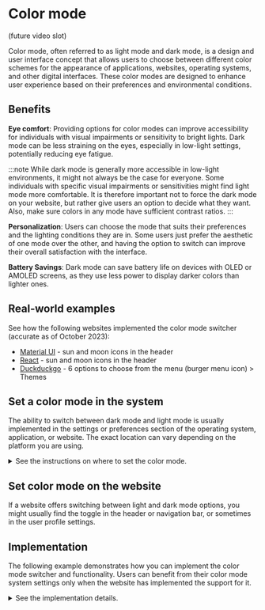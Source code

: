 
# Color mode

(future video slot)

Color mode, often referred to as light mode and dark mode, is a design and user interface concept that allows users to choose between different color schemes for the appearance of applications, websites, operating systems, and other digital interfaces. These color modes are designed to enhance user experience based on their preferences and environmental conditions.

## Benefits

**Eye comfort**: Providing options for color modes can improve accessibility for individuals with visual impairments or sensitivity to bright lights. Dark mode can be less straining on the eyes, especially in low-light settings, potentially reducing eye fatigue.

:::note
While dark mode is generally more accessible in low-light environments, it might not always be the case for everyone. Some individuals with specific visual impairments or sensitivities might find light mode more comfortable. It is therefore important not to force the dark mode on your website, but rather give users an option to decide what they want. Also, make sure colors in any mode have sufficient contrast ratios.
:::

**Personalization**: Users can choose the mode that suits their preferences and the lighting conditions they are in. Some users just  prefer the aesthetic of one mode over the other, and having the option to switch can improve their overall satisfaction with the interface.

**Battery Savings**: Dark mode can save battery life on devices with OLED or AMOLED screens, as they use less power to display darker colors than lighter ones.

## Real-world examples

See how the following websites implemented the color mode switcher (accurate as of October 2023):

- [Material UI](https://mui.com/) - sun and moon icons in the header
- [React](https://react.dev/) - sun and moon icons in the header
- [Duckduckgo](https://duckduckgo.com/) - 6 options to choose from the menu (burger menu icon) > Themes

## Set a color mode in the system

The ability to switch between dark mode and light mode is usually implemented in the settings or preferences section of the operating system, application, or website. The exact location can vary depending on the platform you are using.

<details>
  <summary><span>See the instructions on where to set the color mode.</span></summary>
  <ul>
    <li><strong>Windows 10/11</strong>: Open Settings > Personalization > Colors, then pick a pre-existing theme in Choose your mode option.</li>
    <li><strong>macOS</strong>: Head to System Preferences > General and select the theme.</li>
    <li><strong>iOS</strong>: Go to Settings > Display & Brightness, then tap the theme.</li>
    <li><strong>Android</strong>: This will depend on your phone's manufacturer, but you can usually find it in the device's Display settings and choose the theme.</li>
  </ul>

  You should be able to find the settings at similar places as listed above when you use a different device, system, application, or version.
</details>

## Set color mode on the website

If a website offers switching between light and dark mode options, you might usually find the toggle in the header or navigation bar, or sometimes in the user profile settings.

## Implementation

The following example demonstrates how you can implement the color mode switcher and functionality. Users can benefit from their color mode system settings only when the website has implemented the support for it.

<details>
  <summary><span>See the implementation details.</span></summary>
  There is a color mode button users can activate and reveal the list of options:

  <ul>
    <li>Light mode</li>
    <li>Dark mode</li>
    <li>Use system setting</li>
  </ul>

  Setting either light or dark mode will switch the page to the respective theme mode. Setting the "Use system setting" will set the same theme users have chosen in their operating system theme settings.

  The theme value is read from/set to the localstorage. Also, the media query <code>prefers-color-mode</code> checks for user system preferences.

  Toggling between the light and dark modes switches the value in the <code>data-color-mode</code> attribute, which would usually be put on <code>html</code> or <code>body</code> elements.

  This creates a CSS selector where we can use CSS variables that switch color values for each mode, allowing multiple themes to have their own color settings. For instance:
  ```
[data-color-mode="light"] {
    --color-text: #2e2d2c;
    --color-bg: #fff;
}

[data-color-mode="dark"] {
    --color-text: #f6f6f6;
    --color-bg: #2e2d2c;
}
  ```

Upon initialization, the code prioritizes the color mode stored in local storage. If absent, it uses the `matchMedia` method to detect the system's color scheme preference (light or dark). If neither is present, it defaults to light mode. The chosen mode is then stored persistently in local storage for future visits.

This is a basic implementation of color mode switcher.
</details>

<PreviewWrapper title="Color mode implementation example" codeHref="https://codesandbox.io/s/color-mode-zmgmrx">
  <ColorMode />
</PreviewWrapper>
